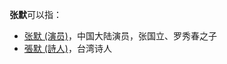 '''张默'''可以指：
* [[张默_(演员)|张默 (演员)]]，中国大陆演员，张国立、罗秀春之子
* [[張默_(詩人)|張默 (詩人)]]，台湾诗人
{{Disambiguation|M|Cat=二字张姓人名消歧义}}